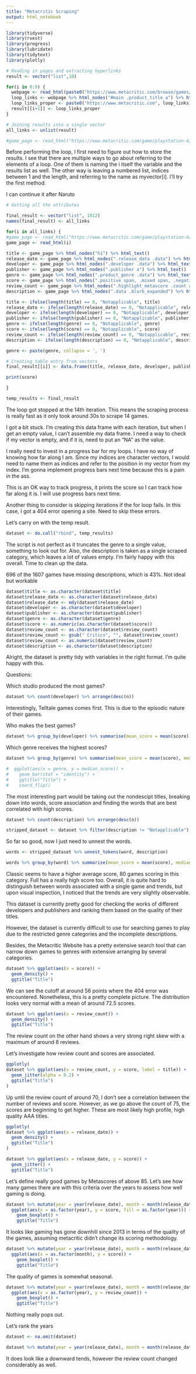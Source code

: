```yaml
---
title: "Metacritic Scraping"
output: html_notebook
---
```


```r
library(tidyverse)
library(rvest)
library(progress)
library(lubridate)
library(tidytext)
library(plotly)
```

```r
# Reading in pages and extracting hyperlinks
result <- vector("list",10)

for(i in 0:9) {
  webpage <- read_html(paste0("https://www.metacritic.com/browse/games/release-date/available/ps4/metascore?page=", i))
  loop_links <- webpage %>% html_nodes("#main .product_title a") %>% html_attr('href')
  loop_links_proper <- paste0("https://www.metacritic.com", loop_links)
  result[[i+1]] <- loop_links_proper
}

# Joining results into a single vector
all_links <- unlist(result)
```

```r
#game_page <- read_html("https://www.metacritic.com/game/playstation-4/wolfenstein-ii-the-new-colossus")
```

Before performing the loop, I first need to figure out how to store the results. I see that there are multiple ways to go about referring to the elements of a loop. One of them is naming the i itself the variable and the results list as well. The other way is leaving a numbered list, indices between 1 and the length, and referring to the name as myvector[i]. I'll try the first method.

I can continue it after Naruto

```r
# Getting all the attributes

final_result <- vector("list", 1812)
names(final_result) <- all_links

for(i in all_links) {
#game_page <- read_html("https://www.metacritic.com/game/playstation-4/wolfenstein-ii-the-new-colossus")
game_page <- read_html(i)

title <- game_page %>% html_nodes("h1") %>% html_text()
release_date <- game_page %>% html_nodes(".release_data .data") %>% html_text()
developer <- game_page %>% html_nodes(".developer .data") %>% html_text()
publisher <- game_page %>% html_nodes(".publisher a") %>% html_text()
genre <- game_page %>% html_nodes(".product_genre .data") %>% html_text()
score <- game_page %>% html_nodes(".positive span, .mixed span, .negative span") %>% html_text()
review_count <- game_page %>% html_nodes(".highlight_metascore .count a") %>% html_text()
description <- game_page %>% html_nodes(".data .blurb_expanded") %>% html_text()

title <- ifelse(length(title) == 0, "Notapplicable", title)
release_date <- ifelse(length(release_date) == 0, "Notapplicable", release_date)
developer <- ifelse(length(developer) == 0, "Notapplicable", developer)
publisher <- ifelse(length(publisher) == 0, "Notapplicable", publisher)
genre <- ifelse(length(genre) == 0, "Notapplicable", genre)
score <- ifelse(length(score) == 0, "Notapplicable", score)
review_count <- ifelse(length(review_count) == 0, "Notapplicable", review_count)
description <- ifelse(length(description) == 0, "Notapplicable", description)

genre <- paste(genre, collapse = ', ')

# Creating table entry from vectors
final_result[[i]] <- data.frame(title, release_date, developer, publisher, genre, score, review_count, description)

print(score)

}
```

```r
temp_results <- final_result
```


The loop got stopped at the 14th iteration. This means the scraping process is really fast as it only took around 30s to scrape 14 games.

I got a bit stuck. I'm creating this data frame with each iteration, but when I get an empty value, I can't assemble my data frame. I need a way to check if my vector is empty, and if it is, need to put an "NA" as the value.

I really need to invest in a progress bar for my loops. I have no way of knowing how far along I am. Since my indices are character vectors, I would need to name them as indices and refer to the position in my vector from my index. I'm gonna implement progress bars next time because this is a pain in the ass.

This is an OK way to track progress, it prints the score so I can track how far along it is. I will use progress bars next time.

Another thing to consider is skipping iterations if the for loop fails. In this case, I got a 404 error opening a site. Need to skip these errors.

Let's carry on with the temp result.
 

```r
dataset <- do.call("rbind", temp_results)
```

The script is not perfect as it truncates the genre to a single value, something to look out for. Also, the description is taken as a single scraped category, which leaves a lot of values empty. I'm fairly happy with this overall. Time to clean up the data.

696 of the 1607 games have missing descriptions, which is 43%. Not ideal but workable

```r
dataset$title <- as.character(dataset$title)
dataset$release_date <- as.character(dataset$release_date)
dataset$release_date <- mdy(dataset$release_date)
dataset$developer <- as.character(dataset$developer)
dataset$publisher <- as.character(dataset$publisher)
dataset$genre <- as.character(dataset$genre)
dataset$score <- as.numeric(as.character(dataset$score))
dataset$review_count <- as.character(dataset$review_count)
dataset$review_count <- gsub(" Critics", "", dataset$review_count)
dataset$review_count <- as.numeric(dataset$review_count)
dataset$description <- as.character(dataset$description)
```

Alright, the dataset is pretty tidy with variables in the right format. I'm quite happy with this.

Questions: 

Which studio produced the most games?

```r
dataset %>% count(developer) %>% arrange(desc(n))
```
Interestingly, Telltale games comes first. This is due to the episodic nature of their games.

Who makes the best games?

```r
dataset %>% group_by(developer) %>% summarise(mean_score = mean(score), median_score = median(score), n = n()) %>% arrange(desc(mean_score))
```

Which genre receives the highest scores?

```r
dataset %>% group_by(genre) %>% summarise(mean_score = mean(score), median_score = median(score), n = n()) %>% arrange(desc(median_score)) 

#  ggplot(aes(x = genre, y = median_score)) +
#    geom_bar(stat = "identity") +
#    ggtitle("Title") +
#    coord_flip()
```

The most interesting part would be taking out the nondescipt titles, breaking down into words, score association and finding the words that are best correlated with high scores.

```r
dataset %>% count(description) %>% arrange(desc(n))
```


```r
stripped_dataset <- dataset %>% filter(description != "Notapplicable")
```

So far so good, now I just need to unnest the words.

```r
words <- stripped_dataset %>% unnest_tokens(word, description)
```

```r
words %>% group_by(word) %>% summarise(mean_score = mean(score), median_review_count = median(review_count), count = n()) %>% filter(count >= 30) %>% arrange(desc(mean_score))
```

Classic seems to have a higher average score, 80 games scoring in this category. Full has a really high score too. Overall, it is quite hard to distinguish between words associated with a single game and trends, but upon visual inspection, I noticed that the trends are very slightly observable. 

This dataset is currently pretty good for checking the works of different developers and publishers and ranking them based on the quality of their titles.

However, the dataset is currently difficult to use for searching games to play due to the restricted genre categories and the incomplete descriptions. 

Besides, the Metacritic Website has a pretty extensive search tool that can narrow down games to genres with extensive arranging by several categories.

```r
dataset %>% ggplot(aes(x = score)) +
  geom_density() +
  ggtitle("Title")
```

We can see the cutoff at around 56 points where the 404 error was encountered. Nonetheless, this is a pretty complete picture. The distribution looks very normal with a mean of around 72.5 scores.

```r
dataset %>% ggplot(aes(x = review_count)) +
  geom_density() +
  ggtitle("Title")
```

The review count on the other hand shows a very strong right skew with a maximum of around 8 reviews.

Let's investigate how review count and scores are associated.

```r
ggplotly(
dataset %>% ggplot(aes(x = review_count, y = score, label = title)) +
  geom_jitter(alpha = 0.2) +
  ggtitle("Title")
)
```

Up until the review count of around 70, I don't see a correlation between the number of reviews and score. However, as we go above the count of 75, the scores are beginning to get higher. These are most likely high profile, high quality AAA titles.

```r
ggplotly(
dataset %>% ggplot(aes(x = release_date)) +
  geom_density() +
  ggtitle("Title")
)
```

```r
dataset %>% ggplot(aes(x = release_date, y = score)) +
  geom_jitter() +
  ggtitle("Title")
```

Let's define really good games by Metascores of above 85. Let's see how many games there are with this criteria over the years to assess how well gaming is doing.

```r
dataset %>% mutate(year = year(release_date), month = month(release_date)) %>% 
  ggplot(aes(x = as.factor(year), y = score, fill = as.factor(year))) +
    geom_boxplot() +
    ggtitle("Title")
```

It looks like gaming has gone downhill since 2013 in terms of the quality of the games, assuming metacritic didn't change its scoring methodology.

```r
dataset %>% mutate(year = year(release_date), month = month(release_date)) %>% 
  ggplot(aes(x = as.factor(month), y = score)) +
    geom_boxplot() +
    ggtitle("Title")
```

The quality of games is somewhat seasonal.

```r
dataset %>% mutate(year = year(release_date), month = month(release_date)) %>% 
  ggplot(aes(x = as.factor(year), y = review_count)) +
    geom_boxplot() +
    ggtitle("Title")
```

Nothing really pops out.

Let's rank the years
```r
dataset <- na.omit(dataset)

dataset %>% mutate(year = year(release_date), month = month(release_date)) %>% filter() %>% group_by(year) %>% summarise(mean_score = mean(score), count = n())
```

It does look like a downward tends, however the review count changed considerably as well.